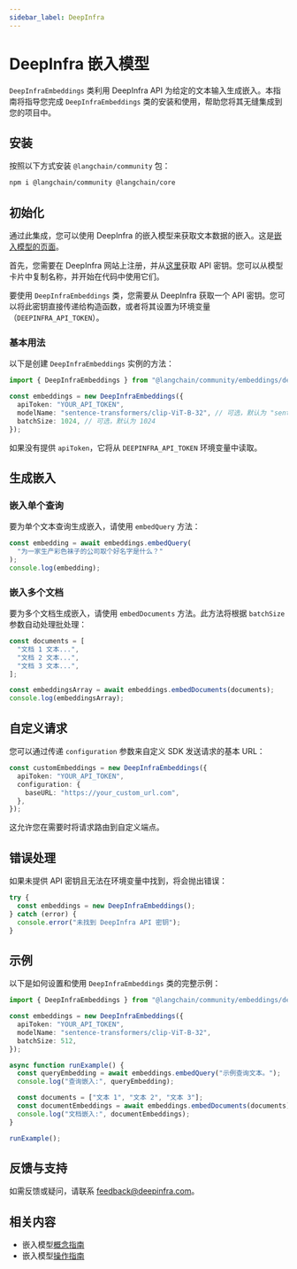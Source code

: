 ```yaml
---
sidebar_label: DeepInfra
---
```


# DeepInfra 嵌入模型

`DeepInfraEmbeddings` 类利用 DeepInfra API 为给定的文本输入生成嵌入。本指南将指导您完成 `DeepInfraEmbeddings` 类的安装和使用，帮助您将其无缝集成到您的项目中。

## 安装

按照以下方式安装 `@langchain/community` 包：


<IntegrationInstallTooltip></IntegrationInstallTooltip>

```bash npm2yarn
npm i @langchain/community @langchain/core
```

## 初始化

通过此集成，您可以使用 DeepInfra 的嵌入模型来获取文本数据的嵌入。这是[嵌入模型的页面](https://deepinfra.com/models/embeddings)。

首先，您需要在 DeepInfra 网站上注册，并从[这里](https://deepinfra.com/dash/api_keys)获取 API 密钥。您可以从模型卡片中复制名称，并开始在代码中使用它们。

要使用 `DeepInfraEmbeddings` 类，您需要从 DeepInfra 获取一个 API 密钥。您可以将此密钥直接传递给构造函数，或者将其设置为环境变量（`DEEPINFRA_API_TOKEN`）。

### 基本用法

以下是创建 `DeepInfraEmbeddings` 实例的方法：

```typescript
import { DeepInfraEmbeddings } from "@langchain/community/embeddings/deepinfra";

const embeddings = new DeepInfraEmbeddings({
  apiToken: "YOUR_API_TOKEN",
  modelName: "sentence-transformers/clip-ViT-B-32", // 可选，默认为 "sentence-transformers/clip-ViT-B-32"
  batchSize: 1024, // 可选，默认为 1024
});
```

如果没有提供 `apiToken`，它将从 `DEEPINFRA_API_TOKEN` 环境变量中读取。

## 生成嵌入

### 嵌入单个查询

要为单个文本查询生成嵌入，请使用 `embedQuery` 方法：

```typescript
const embedding = await embeddings.embedQuery(
  "为一家生产彩色袜子的公司取个好名字是什么？"
);
console.log(embedding);
```

### 嵌入多个文档

要为多个文档生成嵌入，请使用 `embedDocuments` 方法。此方法将根据 `batchSize` 参数自动处理批处理：

```typescript
const documents = [
  "文档 1 文本...",
  "文档 2 文本...",
  "文档 3 文本...",
];

const embeddingsArray = await embeddings.embedDocuments(documents);
console.log(embeddingsArray);
```

## 自定义请求

您可以通过传递 `configuration` 参数来自定义 SDK 发送请求的基本 URL：

```typescript
const customEmbeddings = new DeepInfraEmbeddings({
  apiToken: "YOUR_API_TOKEN",
  configuration: {
    baseURL: "https://your_custom_url.com",
  },
});
```

这允许您在需要时将请求路由到自定义端点。

## 错误处理

如果未提供 API 密钥且无法在环境变量中找到，将会抛出错误：

```typescript
try {
  const embeddings = new DeepInfraEmbeddings();
} catch (error) {
  console.error("未找到 DeepInfra API 密钥");
}
```

## 示例

以下是如何设置和使用 `DeepInfraEmbeddings` 类的完整示例：

```typescript
import { DeepInfraEmbeddings } from "@langchain/community/embeddings/deepinfra";

const embeddings = new DeepInfraEmbeddings({
  apiToken: "YOUR_API_TOKEN",
  modelName: "sentence-transformers/clip-ViT-B-32",
  batchSize: 512,
});

async function runExample() {
  const queryEmbedding = await embeddings.embedQuery("示例查询文本。");
  console.log("查询嵌入:", queryEmbedding);

  const documents = ["文本 1", "文本 2", "文本 3"];
  const documentEmbeddings = await embeddings.embedDocuments(documents);
  console.log("文档嵌入:", documentEmbeddings);
}

runExample();
```

## 反馈与支持

如需反馈或疑问，请联系 [feedback@deepinfra.com](mailto:feedback@deepinfra.com)。

## 相关内容

- 嵌入模型[概念指南](/docs/concepts/embedding_models)
- 嵌入模型[操作指南](/docs/how_to/#embedding-models)